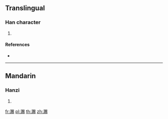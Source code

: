 {{character info/new}}
==Translingual==

===Han character===
{{Han char|rn=85|rad=水|as=15|sn=18|four=|canj=EBCH|ids=⿰氵賜}}

# {{defn|Han|sort=水15}}

====References====
* {{Han ref|kx=0658.190|dkj=18576|dj=1068.170|hdz=31778.040|uh=7003|ud=28675}}

----

==Mandarin==

===Hanzi===
{{cmn-hanzi|pin=[[sì]] ([[si4]])|wg=ssu<sup>4</sup>}}

# {{defn|lang=cmn|sort=水15}}

[[fr:瀃]]
[[pl:瀃]]
[[th:瀃]]
[[zh:瀃]]